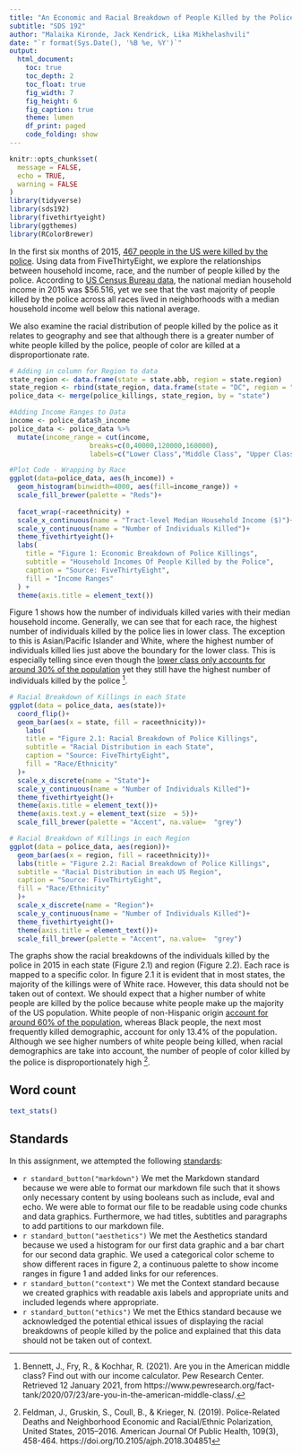 ```yaml
---
title: "An Economic and Racial Breakdown of People Killed by the Police in 2015"
subtitle: "SDS 192"
author: "Malaika Kironde, Jack Kendrick, Lika Mikhelashvili"
date: "`r format(Sys.Date(), '%B %e, %Y')`"
output: 
  html_document:
    toc: true
    toc_depth: 2
    toc_float: true
    fig_width: 7
    fig_height: 6
    fig_caption: true
    theme: lumen
    df_print: paged
    code_folding: show
---
```


```r
knitr::opts_chunk$set(
  message = FALSE,
  echo = TRUE,
  warning = FALSE
)
library(tidyverse)
library(sds192)
library(fivethirtyeight)
library(ggthemes)
library(RColorBrewer)
```

In the first six months of 2015, [467 people in the US were killed by the police](https://fivethirtyeight.com/features/where-police-have-killed-americans-in-2015/). Using data from FiveThirtyEight, we explore the relationships between household income, race, and the number of people killed by the police. According to [US Census Bureau data](https://www.census.gov/library/publications/2016/demo/p60-256.html#:~:text=Median%20household%20income%20in%20the,before%20the%20most%20recent%20recession.), the national median household income in 2015 was $56.516, yet we see that the vast majority of people killed by the police across all races lived in neighborhoods with a median household income well below this national average.

We also examine the racial distribution of people killed by the police as it relates to geography and see that although there is a greater number of white people killed by the police, people of color are killed at a disproportionate rate.

```r
# Adding in column for Region to data
state_region <- data.frame(state = state.abb, region = state.region)
state_region <- rbind(state_region, data.frame(state = "DC", region = "South"))
police_data <- merge(police_killings, state_region, by = "state")
```

```r
#Adding Income Ranges to Data
income <- police_data$h_income
police_data <- police_data %>%
  mutate(income_range = cut(income,
                    breaks=c(0,40000,120000,160000),
                    labels=c("Lower Class","Middle Class", "Upper Class")))
```

```r
#Plot Code - Wrapping by Race
ggplot(data=police_data, aes(h_income)) +
  geom_histogram(binwidth=4000, aes(fill=income_range)) +
  scale_fill_brewer(palette = "Reds")+
  
  facet_wrap(~raceethnicity) + 
  scale_x_continuous(name = "Tract-level Median Household Income ($)")+
  scale_y_continuous(name = "Number of Individuals Killed")+
  theme_fivethirtyeight()+
  labs(
    title = "Figure 1: Economic Breakdown of Police Killings",
    subtitle = "Household Incomes Of People Killed by the Police",
    caption = "Source: FiveThirtyEight",
    fill = "Income Ranges"
  ) +
  theme(axis.title = element_text())
```

Figure 1 shows how the number of individuals killed varies with their median household income. Generally, we can see that for each race, the highest number of individuals killed by the police lies in lower class. The exception to this is Asian/Pacific Islander and White, where the highest number of individuals killed lies just above the boundary for the lower class. This is especially telling since even though the [lower class only accounts for around 30% of the population](https://www.pewresearch.org/fact-tank/2020/07/23/are-you-in-the-american-middle-class/) yet they still have the highest number of individuals killed by the police ^[Bennett, J., Fry, R., & Kochhar, R. (2021). Are you in the American middle class? Find out with our income calculator. Pew Research Center. Retrieved 12 January 2021, from https://www.pewresearch.org/fact-tank/2020/07/23/are-you-in-the-american-middle-class/.].

```r
# Racial Breakdown of Killings in each State
ggplot(data = police_data, aes(state))+
  coord_flip()+
  geom_bar(aes(x = state, fill = raceethnicity))+
    labs(
    title = "Figure 2.1: Racial Breakdown of Police Killings", 
    subtitle = "Racial Distribution in each State",
    caption = "Source: FiveThirtyEight",
    fill = "Race/Ethnicity"
  )+
  scale_x_discrete(name = "State")+
  scale_y_continuous(name = "Number of Individuals Killed")+
  theme_fivethirtyeight()+ 
  theme(axis.title = element_text())+
  theme(axis.text.y = element_text(size  = 5))+
  scale_fill_brewer(palette = "Accent", na.value=  "grey")
```

```r
# Racial Breakdown of Killings in each Region
ggplot(data = police_data, aes(region))+
  geom_bar(aes(x = region, fill = raceethnicity))+
  labs(title = "Figure 2.2: Racial Breakdown of Police Killings",
  subtitle = "Racial Distribution in each US Region",
  caption = "Source: FiveThirtyEight",
  fill = "Race/Ethnicity"
  )+
  scale_x_discrete(name = "Region")+
  scale_y_continuous(name = "Number of Individuals Killed")+
  theme_fivethirtyeight()+ 
  theme(axis.title = element_text())+
  scale_fill_brewer(palette = "Accent", na.value=  "grey")
```

The graphs show the racial breakdowns of the individuals killed by the police in 2015 in each state (Figure 2.1) and region (Figure 2.2). Each race is mapped to a specific color. In figure 2.1 it is evident that in most states, the majority of the killings were of White race. However, this data should not be taken out of context. We should expect that a higher number of white people are killed by the police because white people make up the majority of the US population. White people of non-Hispanic origin [account for around 60% of the population](https://www.census.gov/quickfacts/fact/table/US/PST045219), whereas Black people, the next most frequently killed demographic, account for only 13.4% of the population. Although we see higher numbers of white people being killed, when racial demographics are take into account, the number of people of color killed by the police is disproportionately high ^[Feldman, J., Gruskin, S., Coull, B., & Krieger, N. (2019). Police-Related Deaths and Neighborhood Economic and Racial/Ethnic Polarization, United States, 2015–2016. American Journal Of Public Health, 109(3), 458-464. https://doi.org/10.2105/ajph.2018.304851].


## Word count

```r
text_stats()
```

## Standards

In this assignment, we attempted the following [standards](https://beanumber.github.io/sds192/standards.html):

- `r standard_button("markdown")`
We met the Markdown standard because we were able to format our markdown file such that it shows only necessary content by using booleans such as include, eval and echo. We were able to format our file to be readable using code chunks and data graphics. Furthermore, we had titles, subtitles and paragraphs to add partitions to our markdown file.
- `r standard_button("aesthetics")`
We met the Aesthetics standard because we used a histogram for our first data graphic and a bar chart for our second data graphic. We used a categorical color scheme to show different races in figure 2, a continuous palette to show income ranges in figure 1 and added links for our references.
- `r standard_button("context")`
We met the Context standard because we created graphics with readable axis labels and appropriate units and included legends where appropriate.
- `r standard_button("ethics")`
We met the Ethics standard because we acknowledged the potential ethical issues of displaying the racial breakdowns of people killed by the police and explained that this data should not be taken out of context.
